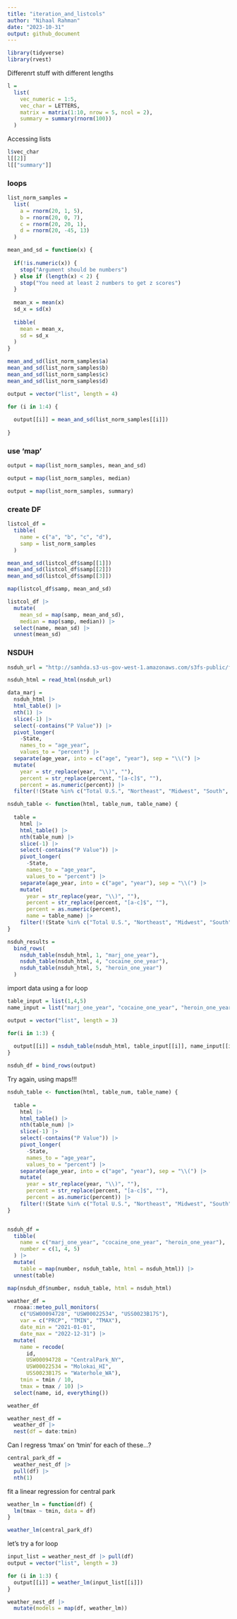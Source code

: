 ```yaml
---
title: "iteration_and_listcols"
author: "Nihaal Rahman"
date: "2023-10-31"
output: github_document
---
```


```r
library(tidyverse)
library(rvest)
```

Differenrt stuff with different lengths
```r
l = 
  list(
    vec_numeric = 1:5,
    vec_char = LETTERS,
    matrix = matrix(1:10, nrow = 5, ncol = 2),
    summary = summary(rnorm(100))
  )
```

Accessing lists

```r
l$vec_char
l[[2]]
l[["summary"]]
```

### loops

```r
list_norm_samples =
  list(
    a = rnorm(20, 1, 5),
    b = rnorm(20, 0, 7),
    c = rnorm(20, 20, 1),
    d = rnorm(20, -45, 13)
  )
```

```r
mean_and_sd = function(x) {
  
  if(!is.numeric(x)) {
    stop("Argument should be numbers")
  } else if (length(x) < 2) {
    stop("You need at least 2 numbers to get z scores")
  }
  
  mean_x = mean(x)
  sd_x = sd(x)
  
  tibble(
    mean = mean_x,
    sd = sd_x
  )
}
```

```r
mean_and_sd(list_norm_samples$a)
mean_and_sd(list_norm_samples$b)
mean_and_sd(list_norm_samples$c)
mean_and_sd(list_norm_samples$d)
```

```r
output = vector("list", length = 4)

for (i in 1:4) {
  
  output[[i]] = mean_and_sd(list_norm_samples[[i]])
  
}
```

### use 'map'

```r
output = map(list_norm_samples, mean_and_sd)

output = map(list_norm_samples, median)

output = map(list_norm_samples, summary)
```

### create DF

```r
listcol_df = 
  tibble(
    name = c("a", "b", "c", "d"),
    samp = list_norm_samples
  )
```

```r
mean_and_sd(listcol_df$samp[[1]])
mean_and_sd(listcol_df$samp[[2]])
mean_and_sd(listcol_df$samp[[3]])

map(listcol_df$samp, mean_and_sd)

listcol_df |> 
  mutate(
    mean_sd = map(samp, mean_and_sd),
    median = map(samp, median)) |> 
  select(name, mean_sd) |> 
  unnest(mean_sd)
```

### NSDUH

```r
nsduh_url = "http://samhda.s3-us-gov-west-1.amazonaws.com/s3fs-public/field-uploads/2k15StateFiles/NSDUHsaeShortTermCHG2015.htm"

nsduh_html = read_html(nsduh_url)

data_marj = 
  nsduh_html |> 
  html_table() |> 
  nth(1) |>
  slice(-1) |> 
  select(-contains("P Value")) |>
  pivot_longer(
    -State,
    names_to = "age_year", 
    values_to = "percent") |>
  separate(age_year, into = c("age", "year"), sep = "\\(") |>
  mutate(
    year = str_replace(year, "\\)", ""),
    percent = str_replace(percent, "[a-c]$", ""),
    percent = as.numeric(percent)) |>
  filter(!(State %in% c("Total U.S.", "Northeast", "Midwest", "South", "West")))

nsduh_table <- function(html, table_num, table_name) {
  
  table = 
    html |> 
    html_table() |> 
    nth(table_num) |>
    slice(-1) |> 
    select(-contains("P Value")) |>
    pivot_longer(
      -State,
      names_to = "age_year", 
      values_to = "percent") |>
    separate(age_year, into = c("age", "year"), sep = "\\(") |>
    mutate(
      year = str_replace(year, "\\)", ""),
      percent = str_replace(percent, "[a-c]$", ""),
      percent = as.numeric(percent),
      name = table_name) |>
    filter(!(State %in% c("Total U.S.", "Northeast", "Midwest", "South", "West")))
}

nsduh_results = 
  bind_rows(
    nsduh_table(nsduh_html, 1, "marj_one_year"),
    nsduh_table(nsduh_html, 4, "cocaine_one_year"),
    nsduh_table(nsduh_html, 5, "heroin_one_year")
  )
```

import data using a for loop

```r
table_input = list(1,4,5)
name_input = list("marj_one_year", "cocaine_one_year", "heroin_one_year")

output = vector("list", length = 3)

for(i in 1:3) {
  
  output[[i]] = nsduh_table(nsduh_html, table_input[[i]], name_input[[i]])
}

nsduh_df = bind_rows(output)
```


Try again, using maps!!!

```r
nsduh_table <- function(html, table_num, table_name) {
  
  table = 
    html |> 
    html_table() |> 
    nth(table_num) |>
    slice(-1) |> 
    select(-contains("P Value")) |>
    pivot_longer(
      -State,
      names_to = "age_year", 
      values_to = "percent") |>
    separate(age_year, into = c("age", "year"), sep = "\\(") |>
    mutate(
      year = str_replace(year, "\\)", ""),
      percent = str_replace(percent, "[a-c]$", ""),
      percent = as.numeric(percent)) |>
    filter(!(State %in% c("Total U.S.", "Northeast", "Midwest", "South", "West")))
}


nsduh_df = 
  tibble(
    name = c("marj_one_year", "cocaine_one_year", "heroin_one_year"),
    number = c(1, 4, 5)
  ) |> 
  mutate(
    table = map(number, nsduh_table, html = nsduh_html)) |> 
  unnest(table)

map(nsduh_df$number, nsduh_table, html = nsduh_html)
```


```r
weather_df = 
  rnoaa::meteo_pull_monitors(
    c("USW00094728", "USW00022534", "USS0023B17S"),
    var = c("PRCP", "TMIN", "TMAX"), 
    date_min = "2021-01-01",
    date_max = "2022-12-31") |>
  mutate(
    name = recode(
      id, 
      USW00094728 = "CentralPark_NY", 
      USW00022534 = "Molokai_HI",
      USS0023B17S = "Waterhole_WA"),
    tmin = tmin / 10,
    tmax = tmax / 10) |>
  select(name, id, everything())

weather_df
```

```r
weather_nest_df = 
  weather_df |> 
  nest(df = date:tmin)
```

Can I regress 'tmax' on 'tmin' for each of these...?

```r
central_park_df =
  weather_nest_df |> 
  pull(df) |> 
  nth(1)
```

fit a linear regression for central park

```r
weather_lm = function(df) {
  lm(tmax ~ tmin, data = df)
}

weather_lm(central_park_df)
```

let's try a for loop

```r
input_list = weather_nest_df |> pull(df)
output = vector("list", length = 3)

for (i in 1:3) {
  output[[i]] = weather_lm(input_list[[i]])
}

weather_nest_df |> 
  mutate(models = map(df, weather_lm))
```

